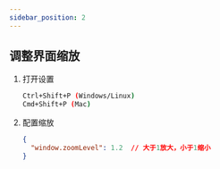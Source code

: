 ```yaml
---
sidebar_position: 2
---
```


## 调整界面缩放

1. 打开设置
   ```bash
   Ctrl+Shift+P (Windows/Linux)
   Cmd+Shift+P (Mac)
   ```

2. 配置缩放
   ```json
   {
     "window.zoomLevel": 1.2  // 大于1放大，小于1缩小
   }
   ```